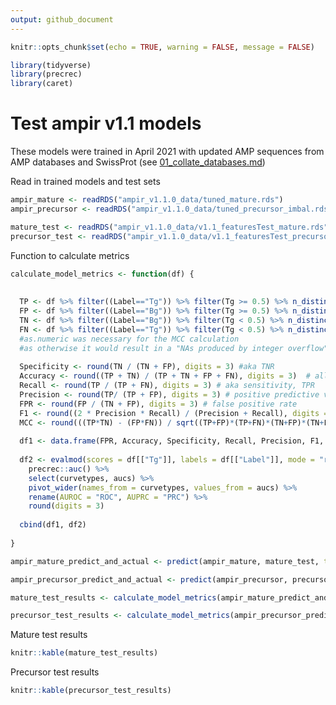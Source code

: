```yaml
---
output: github_document
---
```


```r
knitr::opts_chunk$set(echo = TRUE, warning = FALSE, message = FALSE)
```

```r
library(tidyverse)
library(precrec)
library(caret)
```

# Test ampir v1.1 models

These models were trained in April 2021 with updated AMP sequences from AMP databases and SwissProt (see [01_collate_databases.md](01_collate_databases.md))

Read in trained models and test sets
```r
ampir_mature <- readRDS("ampir_v1.1.0_data/tuned_mature.rds")
ampir_precursor <- readRDS("ampir_v1.1.0_data/tuned_precursor_imbal.rds")

mature_test <- readRDS("ampir_v1.1.0_data/v1.1_featuresTest_mature.rds")
precursor_test <- readRDS("ampir_v1.1.0_data/v1.1_featuresTest_precursor_imbal.rds")
```


Function to calculate metrics

```r
calculate_model_metrics <- function(df) {
  
  
  TP <- df %>% filter((Label=="Tg")) %>% filter(Tg >= 0.5) %>% n_distinct() %>% as.numeric()
  FP <- df %>% filter((Label=="Bg")) %>% filter(Tg >= 0.5) %>% n_distinct() %>% as.numeric()
  TN <- df %>% filter((Label=="Bg")) %>% filter(Tg < 0.5) %>% n_distinct() %>% as.numeric()
  FN <- df %>% filter((Label=="Tg")) %>% filter(Tg < 0.5) %>% n_distinct() %>% as.numeric()
  #as.numeric was necessary for the MCC calculation 
  #as otherwise it would result in a "NAs produced by integer overflow" error.
  
  Specificity <- round(TN / (TN + FP), digits = 3) #aka TNR
  Accuracy <- round((TP + TN) / (TP + TN + FP + FN), digits = 3)  # all correct / all | (misclassification = 1-accuracy)
  Recall <- round(TP / (TP + FN), digits = 3) # aka sensitivity, TPR 
  Precision <- round(TP/ (TP + FP), digits = 3) # positive predictive value
  FPR <- round(FP / (TN + FP), digits = 3) # false positive rate
  F1 <- round((2 * Precision * Recall) / (Precision + Recall), digits = 3) # F1 score
  MCC <- round(((TP*TN) - (FP*FN)) / sqrt((TP+FP)*(TP+FN)*(TN+FP)*(TN+FN)), digits = 3) # Matthews correlation coefficient
  
  df1 <- data.frame(FPR, Accuracy, Specificity, Recall, Precision, F1, MCC)
  
  df2 <- evalmod(scores = df[["Tg"]], labels = df[["Label"]], mode = "rocprc") %>% 
    precrec::auc() %>% 
    select(curvetypes, aucs) %>% 
    pivot_wider(names_from = curvetypes, values_from = aucs) %>% 
    rename(AUROC = "ROC", AUPRC = "PRC") %>% 
    round(digits = 3)
  
  cbind(df1, df2)
  
}
```

```r
ampir_mature_predict_and_actual <- predict(ampir_mature, mature_test, type = "prob") %>% add_column(Label = mature_test$Label)

ampir_precursor_predict_and_actual <- predict(ampir_precursor, precursor_test, type = "prob") %>% add_column(Label = precursor_test$Label)

mature_test_results <- calculate_model_metrics(ampir_mature_predict_and_actual)

precursor_test_results <- calculate_model_metrics(ampir_precursor_predict_and_actual)
```

Mature test results
```r
knitr::kable(mature_test_results)
```

Precursor test results
```r
knitr::kable(precursor_test_results)
```
